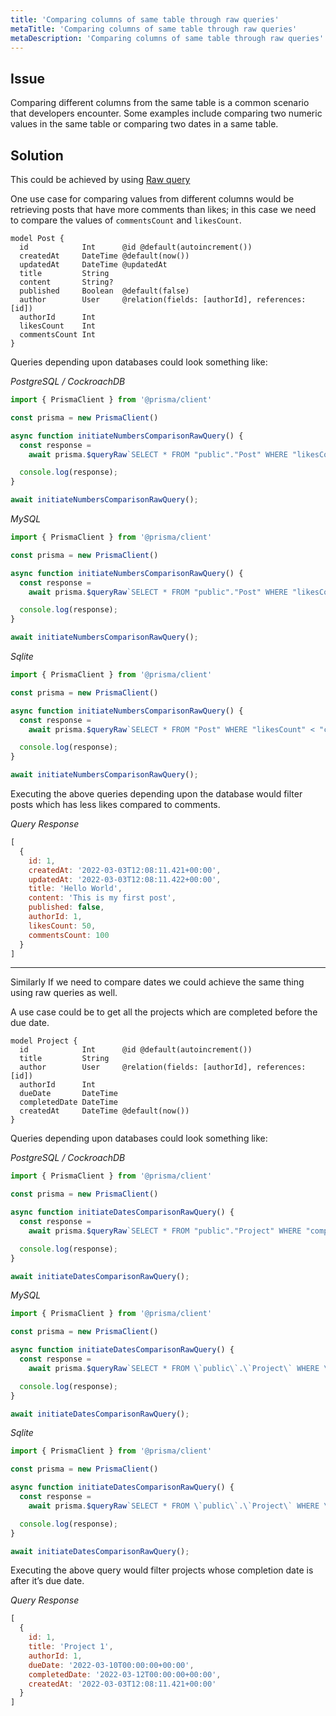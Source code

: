 ```yaml
---
title: 'Comparing columns of same table through raw queries'
metaTitle: 'Comparing columns of same table through raw queries'
metaDescription: 'Comparing columns of same table through raw queries'
---
```


## Issue

Comparing different columns from the same table is a common scenario that developers encounter. Some examples include comparing two numeric values in the same table or comparing two dates in a same table.


## Solution

This could be achieved by using [Raw query](https://www.prisma.io/docs/concepts/components/prisma-client/raw-database-access)

One use case for comparing values from different columns would be retrieving posts that have more comments than likes; in this case we need to compare the values of `commentsCount` and `likesCount`.

```prisma
model Post {
  id            Int      @id @default(autoincrement())
  createdAt     DateTime @default(now())
  updatedAt     DateTime @updatedAt
  title         String   
  content       String?
  published     Boolean  @default(false)
  author        User     @relation(fields: [authorId], references: [id])
  authorId      Int
  likesCount    Int
  commentsCount Int
}
```

Queries depending upon databases could look something like:

*PostgreSQL / CockroachDB*

```js
import { PrismaClient } from '@prisma/client'

const prisma = new PrismaClient()

async function initiateNumbersComparisonRawQuery() {
  const response =
    await prisma.$queryRaw`SELECT * FROM "public"."Post" WHERE "likesCount" < "commentsCount";`;

  console.log(response);
}

await initiateNumbersComparisonRawQuery();
```

*MySQL*

```js
import { PrismaClient } from '@prisma/client'

const prisma = new PrismaClient()

async function initiateNumbersComparisonRawQuery() {
  const response =
    await prisma.$queryRaw`SELECT * FROM "public"."Post" WHERE "likesCount" < "commentsCount";`;

  console.log(response);
}

await initiateNumbersComparisonRawQuery();
```

*Sqlite*

```js
import { PrismaClient } from '@prisma/client'

const prisma = new PrismaClient()

async function initiateNumbersComparisonRawQuery() {
  const response =
    await prisma.$queryRaw`SELECT * FROM "Post" WHERE "likesCount" < "commentsCount";`;

  console.log(response);
}

await initiateNumbersComparisonRawQuery();
```

Executing the above queries depending upon the database would filter posts which has less likes compared to comments.

*Query Response*

```js
[
  {
    id: 1,
    createdAt: '2022-03-03T12:08:11.421+00:00',
    updatedAt: '2022-03-03T12:08:11.422+00:00',
    title: 'Hello World',
    content: 'This is my first post',
    published: false,
    authorId: 1,
    likesCount: 50,
    commentsCount: 100
  }
]
```
---

Similarly If we need to compare dates we could achieve the same thing using raw queries as well.

A use case could be to get all the projects which are completed before the due date.

```prisma
model Project {
  id            Int      @id @default(autoincrement())
  title         String
  author        User     @relation(fields: [authorId], references: [id])
  authorId      Int
  dueDate       DateTime
  completedDate DateTime
  createdAt     DateTime @default(now())
}
```

Queries depending upon databases could look something like:

*PostgreSQL / CockroachDB*

```js
import { PrismaClient } from '@prisma/client'

const prisma = new PrismaClient()

async function initiateDatesComparisonRawQuery() {
  const response =
    await prisma.$queryRaw`SELECT * FROM "public"."Project" WHERE "completedDate" > "dueDate";`;

  console.log(response);
}

await initiateDatesComparisonRawQuery();
```

*MySQL*

```js
import { PrismaClient } from '@prisma/client'

const prisma = new PrismaClient()

async function initiateDatesComparisonRawQuery() {
  const response =
    await prisma.$queryRaw`SELECT * FROM \`public\`.\`Project\` WHERE \`completedDate\` > \`dueDate\`;`;

  console.log(response);
}

await initiateDatesComparisonRawQuery();
```

*Sqlite*

```js
import { PrismaClient } from '@prisma/client'

const prisma = new PrismaClient()

async function initiateDatesComparisonRawQuery() {
  const response =
    await prisma.$queryRaw`SELECT * FROM \`public\`.\`Project\` WHERE \`completedDate\` > \`dueDate\`;`;

  console.log(response);
}

await initiateDatesComparisonRawQuery();
```

Executing the above query would filter projects whose completion date is after it’s due date.

*Query Response*

```js
[
  {
    id: 1,
    title: 'Project 1',
    authorId: 1,
    dueDate: '2022-03-10T00:00:00+00:00',
    completedDate: '2022-03-12T00:00:00+00:00',
    createdAt: '2022-03-03T12:08:11.421+00:00'
  }
]
```


